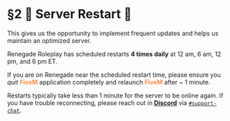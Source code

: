 
# §2 🔁 Server Restart 🔁
This gives us the opportunity to implement frequent updates and helps us maintain an optimized server.



Renegade Roleplay has scheduled restarts **4 times daily** at 12 am, 6 am, 12 pm, and 6 pm ET.

If you are on Renegade near the scheduled restart time, please ensure you *quit* <font color="#FF8C3E"> **FiveM** </font> application completely and relaunch <font color="#FF8C3E"> **FiveM** </font> after ~ 1 minute.

Restarts typically take less than 1 minute for the server to be online again. If you have trouble reconnecting, please reach out in [**Discord**](https://discord.gg/renegaderoleplay) via [`#support-chat`](https://discord.com/channels/1083964697532973157/1083965261750738984).